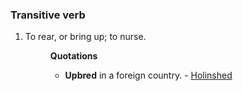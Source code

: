 ===Transitive verb===
#To rear, or bring up; to nurse. 
#:'''Quotations'''
#:*'''Upbred''' in a foreign country. - [[Holinshed]]